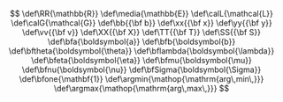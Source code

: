 ::: {.hidden} 
$$
\def\RR{\mathbb{R}}
\def\media{\mathbb{E}}
\def\calL{\mathcal{L}}
\def\calG{\mathcal{G}}
\def\bb{{\bf b}}
\def\xx{{\bf x}}
\def\yy{{\bf y}}
\def\vv{{\bf v}}
\def\XX{{\bf X}}
\def\TT{{\bf T}}
\def\SS{{\bf S}}
\def\bfa{\boldsymbol{a}}
\def\bfb{\boldsymbol{b}}
\def\bftheta{\boldsymbol{\theta}}
\def\bflambda{\boldsymbol{\lambda}}
\def\bfeta{\boldsymbol{\eta}}
\def\bfmu{\boldsymbol{\mu}}
\def\bfnu{\boldsymbol{\nu}}
\def\bfSigma{\boldsymbol{\Sigma}}
\def\bfone{\mathbf{1}}
\def\argmin{\mathop{\mathrm{arg\,min\,}}}
\def\argmax{\mathop{\mathrm{arg\,max\,}}}
$$ 
:::